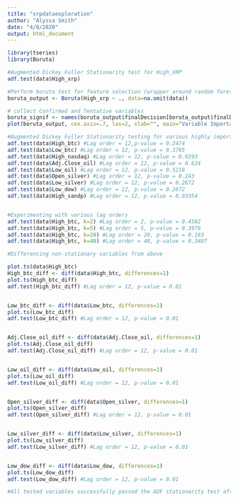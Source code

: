 ```yaml
---
title: "xrpdataexploration"
author: "Alyssa Smith"
date: "4/8/2020"
output: html_document
---
```


```r
library(tseries)
library(Boruta)

```



```r
#Augmented Dickey Fuller Stationarity test for High_XRP
adf.test(data$High_xrp)
```


```r
#Perform boruta test for feature selection (wrapper around random forest)
boruta_output <- Boruta(High_xrp ~ ., data=na.omit(data))
```


```r
# collect Confirmed and Tentative variables
boruta_signif <- names(boruta_output$finalDecision[boruta_output$finalDecision %in% c("Confirmed", "Tentative")]) 
plot(boruta_output, cex.axis=.7, las=2, xlab="", main="Variable Importance")  # plot variable importance
```

```r
#Augmented Dickey Fuller Stationarity testing for various highly important predictor variables
adf.test(data$High_btc) #Lag order = 12,p-value = 0.2474
adf.test(data$Low_btc) #Lag order = 12, p-value = 0.3705
adf.test(data$High_nasdaq) #Lag order = 12, p-value = 0.0293
adf.test(data$Adj.Close_oil) #Lag order = 12, p-value = 0.624
adf.test(data$Low_oil) #Lag order = 12, p-value = 0.5218
adf.test(data$Open_silver) #Lag order = 12, p-value = 0.243
adf.test(data$Low_silver) #Lag order = 12, p-value = 0.2672
adf.test(data$Low_dow) #Lag order = 12, p-value = 0.2672
adf.test(data$High_sandp) #Lag order = 12, p-value = 0.03354


#Experimenting with various lag orders 
adf.test(data$High_btc, k=2) #Lag order = 2, p-value = 0.4582
adf.test(data$High_btc, k=5) #Lag order = 5, p-value = 0.3979
adf.test(data$High_btc, k=20) #Lag order = 20, p-value = 0.183
adf.test(data$High_btc, k=40) #Lag order = 40, p-value = 0.3487
```
```r
#Differencing non-stationary variables from above

plot.ts(data$High_btc)
High_btc_diff <- diff(data$High_btc, differences=1)
plot.ts(High_btc_diff)
adf.test(High_btc_diff) #Lag order = 12, p-value = 0.01


Low_btc_diff <- diff(data$Low_btc, differences=1)
plot.ts(Low_btc_diff)
adf.test(Low_btc_diff) #Lag order = 12, p-value = 0.01


Adj.Close_oil_diff <- diff(data$Adj.Close_oil, differences=1)
plot.ts(Adj.Close_oil_diff)
adf.test(Adj.Close_oil_diff) #Lag order = 12, p-value = 0.01


Low_oil_diff <- diff(data$Low_oil, differences=1)
plot.ts(Low_oil_diff)
adf.test(Low_oil_diff) #Lag order = 12, p-value = 0.01


Open_silver_diff <- diff(data$Open_silver, differences=1)
plot.ts(Open_silver_diff)
adf.test(Open_silver_diff) #Lag order = 12, p-value = 0.01


Low_silver_diff <- diff(data$Low_silver, differences=1)
plot.ts(Low_silver_diff)
adf.test(Low_silver_diff) #Lag order = 12, p-value = 0.01


Low_dow_diff <- diff(data$Low_dow, differences=1)
plot.ts(Low_dow_diff)
adf.test(Low_dow_diff) #Lag order = 12, p-value = 0.01

#All tested variables successfully passed the ADF stationarity test after lag-1 differencing.
```

